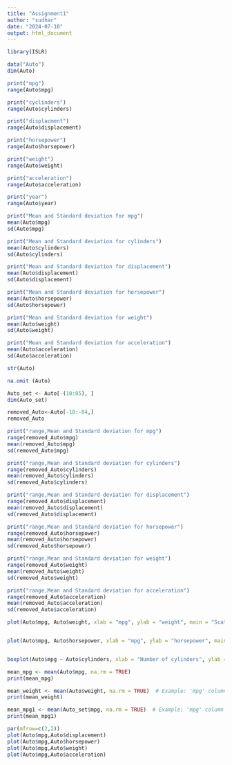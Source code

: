 ---
title: "Assignment1"
author: "sudhar"
date: "2024-07-10"
output: html_document
---

```{r}
library(ISLR)
```


```{r}
data("Auto")
dim(Auto)
```
```{r}
print("mpg")
range(Auto$mpg)

print("cyclinders")
range(Auto$cylinders)

print("displacment")
range(Auto$displacement)

print("horsepower")
range(Auto$horsepower)

print("weight")
range(Auto$weight)

print("acceleration")
range(Auto$acceleration)

print("year")
range(Auto$year)
```
```{r}
print("Mean and Standard deviation for mpg")
mean(Auto$mpg)
sd(Auto$mpg)

print("Mean and Standard deviation for cylinders")
mean(Auto$cylinders)
sd(Auto$cylinders)

print("Mean and Standard deviation for displacement")
mean(Auto$displacement)
sd(Auto$displacement)

print("Mean and Standard deviation for horsepower")
mean(Auto$horsepower)
sd(Auto$horsepower)

print("Mean and Standard deviation for weight")
mean(Auto$weight)
sd(Auto$weight)

print("Mean and Standard deviation for acceleration")
mean(Auto$acceleration)
sd(Auto$acceleration)
```


```{r}
str(Auto)
```
```{r}
na.omit (Auto)
```
```{r}
Auto_set <- Auto[-(10:85), ]
dim(Auto_set)
```
```{r}
removed_Auto<-Auto[-10:-84,]
removed_Auto
```



```{r}
print("range,Mean and Standard deviation for mpg")
range(removed_Auto$mpg)
mean(removed_Auto$mpg)
sd(removed_Auto$mpg)

print("range,Mean and Standard deviation for cylinders")
range(removed_Auto$cylinders)
mean(removed_Auto$cylinders)
sd(removed_Auto$cylinders)

print("range,Mean and Standard deviation for displacement")
range(removed_Auto$displacement)
mean(removed_Auto$displacement)
sd(removed_Auto$displacement)

print("range,Mean and Standard deviation for horsepower")
range(removed_Auto$horsepower)
mean(removed_Auto$horsepower)
sd(removed_Auto$horsepower)

print("range,Mean and Standard deviation for weight")
range(removed_Auto$weight)
mean(removed_Auto$weight)
sd(removed_Auto$weight)

print("range,Mean and Standard deviation for acceleration")
range(removed_Auto$acceleration)
mean(removed_Auto$acceleration)
sd(removed_Auto$acceleration)
```


```{r}


plot(Auto$mpg, Auto$weight, xlab = "mpg", ylab = "weight", main = "Scatterplot of mpg vs. weight")


plot(Auto$mpg, Auto$horsepower, xlab = "mpg", ylab = "horsepower", main = "Scatterplot of mpg vs. horsepower")


boxplot(Auto$mpg ~ Auto$cylinders, xlab = "Number of cylinders", ylab = "mpg", main = "Boxplot of mpg by cylinders")


```
```{r}
mean_mpg <- mean(Auto$mpg, na.rm = TRUE)  
print(mean_mpg)
```
```{r}
mean_weight <- mean(Auto$weight, na.rm = TRUE)  # Example: 'mpg' column
print(mean_weight)
```
```{r}
mean_mpg1 <- mean(Auto_set$mpg, na.rm = TRUE)  # Example: 'mpg' column
print(mean_mpg1)
```
```{r}
par(mfrow=c(2,2))
plot(Auto$mpg,Auto$displacement)
plot(Auto$mpg,Auto$horsepower)
plot(Auto$mpg,Auto$weight)
plot(Auto$mpg,Auto$acceleration)
```

